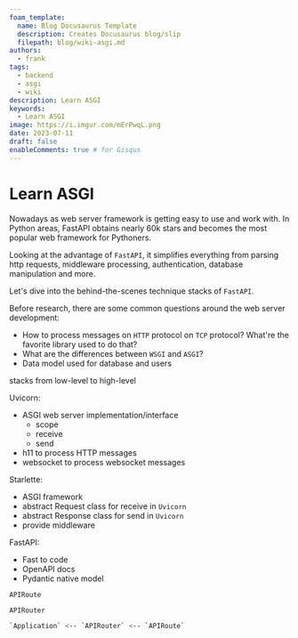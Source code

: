 ```yaml
---
foam_template:
  name: Blog Docusaurus Template
  description: Creates Docusaurus blog/slip
  filepath: blog/wiki-asgi.md
authors:
  - frank
tags:
  - backend
  - asgi
  - wiki
description: Learn ASGI
keywords:
  - Learn ASGI
image: https://i.imgur.com/mErPwqL.png
date: 2023-07-11
draft: false
enableComments: true # for Gisqus
---
```


# Learn ASGI

Nowadays as web server framework is getting easy to use and work with. In Python areas, FastAPI obtains nearly 60k stars and becomes the most popular web framework for Pythoners.

Looking at the advantage of `FastAPI`, it simplifies everything from parsing http requests, middleware processing, authentication, database manipulation and more.

Let's dive into the behind-the-scenes technique stacks of `FastAPI`.
<!--truncate-->
Before research, there are some common questions around the web server development:

- How to process messages on `HTTP` protocol on `TCP` protocol? What're the favorite library used to do that?
- What are the differences between `WSGI` and `ASGI`?
- Data model used for database and users


stacks from low-level to high-level

Uvicorn:

- ASGI web server implementation/interface
  - scope
  - receive
  - send
- h11 to process HTTP messages
- websocket to process websocket messages

Starlette:

- ASGI framework
- abstract Request class for receive in `Uvicorn`
- abstract Response class for send in `Uvicorn`
- provide middleware

FastAPI:

- Fast to code
- OpenAPI docs
- Pydantic native model

`APIRoute`

`APIRouter`

```sh
`Application` <-- `APIRouter` <-- `APIRoute`
```